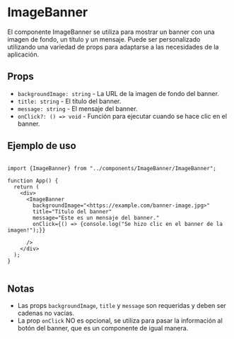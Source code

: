 
<Meta title="ImageBanner/Documentation" component={ImageBanner} />

# ImageBanner

El componente ImageBanner se utiliza para mostrar un banner con una imagen de fondo, un título y un mensaje. Puede ser personalizado utilizando una variedad de props para adaptarse a las necesidades de la aplicación.

## Props

- `backgroundImage: string` - La URL de la imagen de fondo del banner.
- `title: string` - El título del banner.
- `message: string` - El mensaje del banner.
- `onClick?: () => void` - Función para ejecutar cuando se hace clic en el banner.

## Ejemplo de uso

```

import {ImageBanner} from "../components/ImageBanner/ImageBanner";

function App() {
  return (
    <div>
      <ImageBanner
        backgroundImage="<https://example.com/banner-image.jpg>"
        title="Título del banner"
        message="Este es un mensaje del banner."
        onClick={() => {console.log("Se hizo clic en el banner de la imagen!");}}

      />
    </div>
  );
}


```

## Notas

- Las props `backgroundImage`, `title` y `message` son requeridas y deben ser cadenas no vacías.
- La prop `onClick` NO es opcional, se utiliza para pasar la información al botón del banner, que es un componente de igual manera.
